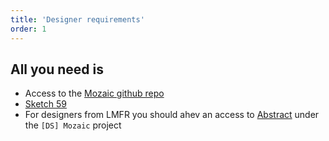 ```yaml
---
title: 'Designer requirements'
order: 1
---
```


## All you need is

- Access to the [Mozaic github repo](https://github.com/adeo/mozaic-design-system)
- [Sketch 59](https://www.sketch.com/updates/#version-59.1)
- For designers from LMFR you should ahev an access to [Abstract](https://www.abstract.com/) under the `[DS] Mozaic` project
